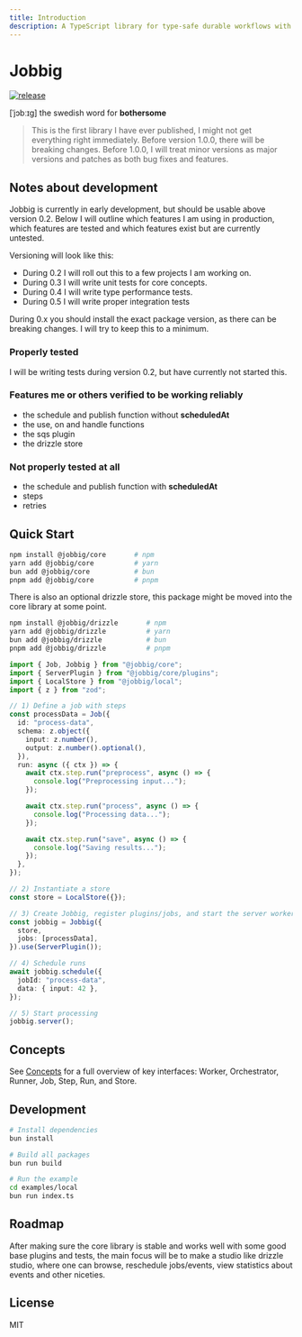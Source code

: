 ```yaml
---
title: Introduction
description: A TypeScript library for type-safe durable workflows with pluggable storage/queue backends.
---
```


# Jobbig
[![release](https://github.com/maxscn/jobbig/actions/workflows/release.yml/badge.svg)](https://github.com/maxscn/jobbig/actions/workflows/release.yml)

\[ˈjɔbːɪɡ\] the swedish word for **bothersome**

> This is the first library I have ever published, I might not get everything right immediately. Before version 1.0.0, there will be breaking changes. Before 1.0.0, I will treat minor versions as major versions and patches as both bug fixes and features.

## Notes about development

Jobbig is currently in early development, but should be usable above version 0.2. Below I will outline which features I am using in production, which features are tested and which features exist but are currently untested. 

Versioning will look like this:

- During 0.2 I will roll out this to a few projects I am working on. 
- During 0.3 I will write unit tests for core concepts. 
- During 0.4 I will write type performance tests.
- During 0.5 I will write proper integration tests 

During 0.x you should install the exact package version, as there can be breaking changes. I will try to keep this to a minimum. 

### Properly tested

I will be writing tests during version 0.2, but have currently not started this. 

### Features me or others verified to be working reliably

- the schedule and publish function without **scheduledAt**
- the use, on and handle functions
- the sqs plugin
- the drizzle store


### Not properly tested at all

- the schedule and publish function with **scheduledAt**
- steps
- retries


## Quick Start

```bash
npm install @jobbig/core       # npm
yarn add @jobbig/core          # yarn
bun add @jobbig/core           # bun
pnpm add @jobbig/core          # pnpm
```

There is also an optional drizzle store, this package might be moved into the core library at some point. 

```bash
npm install @jobbig/drizzle       # npm
yarn add @jobbig/drizzle          # yarn
bun add @jobbig/drizzle           # bun
pnpm add @jobbig/drizzle          # pnpm
```



```typescript
import { Job, Jobbig } from "@jobbig/core";
import { ServerPlugin } from "@jobbig/core/plugins";
import { LocalStore } from "@jobbig/local";
import { z } from "zod";

// 1) Define a job with steps
const processData = Job({
  id: "process-data",
  schema: z.object({
    input: z.number(),
    output: z.number().optional(),
  }),
  run: async ({ ctx }) => {
    await ctx.step.run("preprocess", async () => {
      console.log("Preprocessing input...");
    });

    await ctx.step.run("process", async () => {
      console.log("Processing data...");
    });

    await ctx.step.run("save", async () => {
      console.log("Saving results...");
    });
  },
});

// 2) Instantiate a store
const store = LocalStore({});

// 3) Create Jobbig, register plugins/jobs, and start the server worker
const jobbig = Jobbig({
  store,
  jobs: [processData],
}).use(ServerPlugin());

// 4) Schedule runs
await jobbig.schedule({
  jobId: "process-data",
  data: { input: 42 },
});

// 5) Start processing
jobbig.server();

```

## Concepts

See [Concepts](./docs/concepts) for a full overview of key interfaces: Worker, Orchestrator, Runner, Job, Step, Run, and Store.


## Development

```bash
# Install dependencies
bun install

# Build all packages
bun run build

# Run the example
cd examples/local
bun run index.ts
```

## Roadmap

After making sure the core library is stable and works well with some good base plugins and tests, the main focus will be to make a studio like drizzle studio, where one can browse, reschedule jobs/events, view statistics about events and other niceties.

## License

MIT
